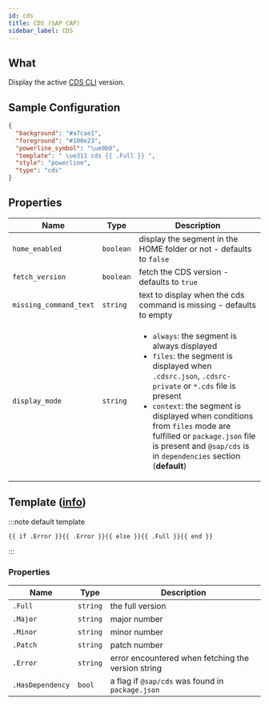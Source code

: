 ```yaml
---
id: cds
title: CDS (SAP CAP)
sidebar_label: CDS
---
```


## What

Display the active [CDS CLI][sap-cap-cds] version.

## Sample Configuration

```json
{
  "background": "#a7cae1",
  "foreground": "#100e23",
  "powerline_symbol": "\ue0b0",
  "template": " \ue311 cds {{ .Full }} ",
  "style": "powerline",
  "type": "cds"
}
```

## Properties

| Name                   | Type      | Description                                                                                                                                                                                                                                                                                                                                                   |
| ---------------------- | --------- | ------------------------------------------------------------------------------------------------------------------------------------------------------------------------------------------------------------------------------------------------------------------------------------------------------------------------------------------------------------- |
| `home_enabled`         | `boolean` | display the segment in the HOME folder or not - defaults to `false`                                                                                                                                                                                                                                                                                           |
| `fetch_version`        | `boolean` | fetch the CDS version - defaults to `true`                                                                                                                                                                                                                                                                                                                    |
| `missing_command_text` | `string`  | text to display when the cds command is missing - defaults to empty                                                                                                                                                                                                                                                                                           |
| `display_mode`         | `string`  | <ul><li>`always`: the segment is always displayed</li><li>`files`: the segment is displayed when `.cdsrc.json`, `.cdsrc-private` or `*.cds` file is present</li><li>`context`: the segment is displayed when conditions from `files` mode are fulfilled or `package.json` file is present and `@sap/cds` is in `dependencies` section (**default**)</li></ul> |

## Template ([info][templates])

:::note default template

```template
{{ if .Error }}{{ .Error }}{{ else }}{{ .Full }}{{ end }}
```

:::

### Properties

| Name             | Type     | Description                                        |
| ---------------- | -------- | -------------------------------------------------- |
| `.Full`          | `string` | the full version                                   |
| `.Major`         | `string` | major number                                       |
| `.Minor`         | `string` | minor number                                       |
| `.Patch`         | `string` | patch number                                       |
| `.Error`         | `string` | error encountered when fetching the version string |
| `.HasDependency` | `bool`   | a flag if `@sap/cds` was found in `package.json`   |

[templates]: /docs/configuration/templates
[sap-cap-cds]: https://cap.cloud.sap/docs/tools/#command-line-interface-cli
